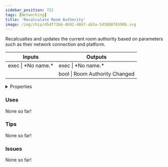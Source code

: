 ```yaml
---
sidebar_position: 722
tags: [Networking]
title: 'Recalculate Room Authority'
image: /img/chip/d5df73b6-4b92-4867-ab3a-5d308876598b.svg
---
```


Recalcualtes and updates the current room authority based on parameters such as their network connection and platform.



<IChip uuid="d5df73b6-4b92-4867-ab3a-5d308876598b"/>

<table><thead><tr><th>Inputs</th><th>Outputs</th></tr></thead><tbody><tr><td>exec | *No name.*</td><td>exec | *No name.*</td></tr><tr><td /><td>bool | Room Authority Changed</td></tr></tbody></table>

<details>
  <summary>Properties</summary>
  <div>
    <div>
    <table>
      <tbody>
        <tr>
          <td>Is beta required?</td>
          <td>No</td>
        </tr>
        <tr>
          <td>Is chip a trolling risk?</td>
          <td>No</td>
        </tr>
        <tr>
          <td>Is chip a role assignment risk?</td>
          <td>No</td>
        </tr>
        <tr>
          <td>Chip UUID</td>
          <td>d5df73b6-4b92-4867-ab3a-5d308876598b</td>
        </tr>
        <tr>
          <td>Room availability</td>
          <td>Available everywhere</td>
        </tr>
      </tbody>
    </table>
    </div>
  </div>
</details>

### Uses

None so far!

### Tips

None so far!

### Issues

None so far!